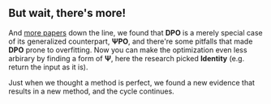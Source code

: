 ## But wait, there's more!

And [more papers](https://arxiv.org/abs/2310.12036) down the line, we found that **DPO** is a merely special case of its generalized counterpart, **ΨPO**,
and there're some pitfalls that made **DPO** prone to overfitting. Now you can make the optimization even less arbirary by finding a form of **Ψ**, here the research picked **Identity** (e.g. return the input as it is).

Just when we thought a method is perfect, we found a new evidence that results in a new method, and the cycle continues.
